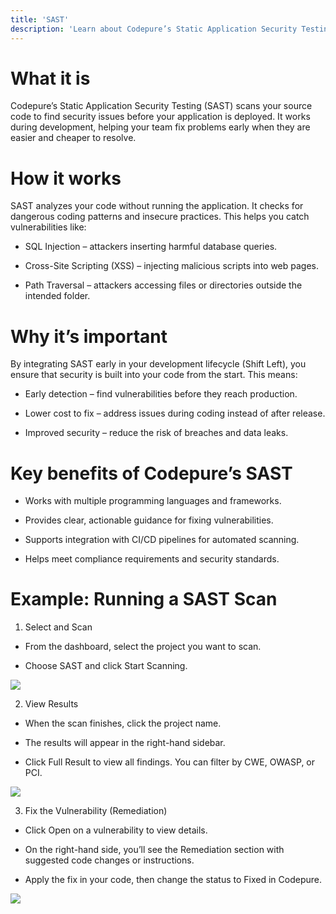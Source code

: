 ```yaml
---
title: 'SAST'
description: 'Learn about Codepure’s Static Application Security Testing (SAST).'
---
```


# What it is
Codepure’s Static Application Security Testing (SAST) scans your source code to find security issues before your application is deployed. It works during development, helping your team fix problems early when they are easier and cheaper to resolve.

# How it works
SAST analyzes your code without running the application. It checks for dangerous coding patterns and insecure practices. This helps you catch vulnerabilities like:

* SQL Injection – attackers inserting harmful database queries.

* Cross-Site Scripting (XSS) – injecting malicious scripts into web pages.

* Path Traversal – attackers accessing files or directories outside the intended folder.

# Why it’s important
By integrating SAST early in your development lifecycle (Shift Left), you ensure that security is built into your code from the start. This means:

* Early detection – find vulnerabilities before they reach production.

* Lower cost to fix – address issues during coding instead of after release.

* Improved security – reduce the risk of breaches and data leaks.

# Key benefits of Codepure’s SAST

* Works with multiple programming languages and frameworks.

* Provides clear, actionable guidance for fixing vulnerabilities.

* Supports integration with CI/CD pipelines for automated scanning.

* Helps meet compliance requirements and security standards.

# Example: Running a SAST Scan

1. Select and Scan

* From the dashboard, select the project you want to scan.

* Choose SAST and click Start Scanning.

<Frame>
  <img src="/assets/sast2.PNG" style={{ borderRadius: '0.5rem' }} />
</Frame>

2. View Results

* When the scan finishes, click the project name.

* The results will appear in the right-hand sidebar.

* Click Full Result to view all findings. You can filter by CWE, OWASP, or PCI.

<Frame>
  <img src="/assets/sast-1.png" style={{ borderRadius: '0.5rem' }} />
</Frame>

3. Fix the Vulnerability (Remediation)

* Click Open on a vulnerability to view details.

* On the right-hand side, you’ll see the Remediation section with suggested code changes or instructions.

* Apply the fix in your code, then change the status to Fixed in Codepure.

<Frame>
  <img src="/assets/sast-sqli.png" style={{ borderRadius: '0.5rem' }} />
</Frame>




